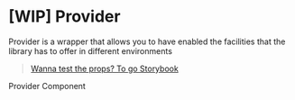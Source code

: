 

<Meta title="Components/Provider" />

# [WIP] Provider

Provider is a wrapper that allows you to have enabled the facilities that the library has to offer in different environments

> [Wanna test the props? To go Storybook](http://storybook.skynexui.dev/?path=/docs/components-provider--provider-component)

<Canvas>
  <Story
    name="Provider Component"
    args={{ children: 'Provider Component' }}
  >
    <Provider>
      Provider Component
    </Provider> 
  </Story>
</Canvas>

